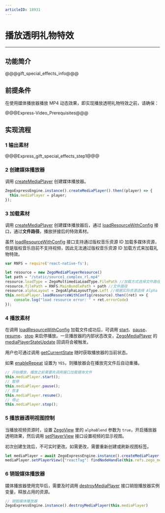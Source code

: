 ```yaml
---
articleID: 18931
---
```

# 播放透明礼物特效

- - -

## 功能简介

@@@gift_special_effects_info@@@

## 前提条件

在使用媒体播放器播放 MP4 动态效果，即实现播放透明礼物特效之前，请确保：

@@@Express-Video_Prerequisites@@@



## 实现流程

### 1 输出素材

@@@Express_gift_special_effects_step1@@@


### 2 创建媒体播放器

调用 [createMediaPlayer](/unique-api/express-video-sdk/zh/javascript_react-native/classes/_zegoexpressengine_.zegoexpressengine.html#createmediaplayer) 创建媒体播放器。

```javascript
ZegoExpressEngine.instance().createMediaPlayer().then((player) => {
  this.mediaPlayer = player;
});
```

### 3 加载素材

调用 [createMediaPlayer](/unique-api/express-video-sdk/zh/javascript_react-native/classes/_zegoexpressengine_.zegoexpressengine.html#createmediaplayer) 创建媒体播放器后，通过 [loadResourceWithConfig](/unique-api/express-video-sdk/zh/javascript_react-native/classes/_zegoexpressdefines_.zegomediaplayer.html#loadresourcewithconfig) 接口，通过**文件路径**，播放拼接后的特效素材。

<div class="mk-warning">

虽然 [loadResourceWithConfig](/unique-api/express-video-sdk/zh/javascript_react-native/classes/_zegoexpressdefines_.zegomediaplayer.html#loadresourcewithconfig) 接口支持通过版权音乐资源 ID 加载多媒体资源，但是版权音乐目前不支持视频，因此无法通过版权音乐资源 ID 加载方式来加载礼物特效。
</div>

```javascript
var RNFS = require('react-native-fs');

let resource = new ZegoMediaPlayerResource()
let path = "/static/source1_complex_rl.mp4"
resource.loadType = ZegoMultimediaLoadType.FilePath //加载方式选择文件路径加载
resource.filePath = RNFS.MainBundlePath + path //文件路径
resource.alphaLayout = ZegoAlphaLayoutType.Left //根据实际资源选择 Alpha 通道布局
this.mediaPlayer.loadResourceWithConfig(resource).then((ret) => {
    console.log("load resource error: " + ret.errorCode)
});
```

### 4 播放素材

在调用 [loadResourceWithConfig](/unique-api/express-video-sdk/zh/javascript_react-native/classes/_zegoexpressdefines_.zegomediaplayer.html#loadresourcewithconfig) 加载文件成功后，可调用 [start](/unique-api/express-video-sdk/zh/javascript_react-native/classes/_zegoexpressdefines_.zegomediaplayer.html#start)、[pause](/unique-api/express-video-sdk/zh/javascript_react-native/classes/_zegoexpressdefines_.zegomediaplayer.html#pause)、[resume](/unique-api/express-video-sdk/zh/javascript_react-native/classes/_zegoexpressdefines_.zegomediaplayer.html#resume)、[stop](/unique-api/express-video-sdk/zh/javascript_react-native/classes/_zegoexpressdefines_.zegomediaplayer.html#stop) 来启停播放。一旦播放器的内部状态改变，[ZegoMediaPlayer](/unique-api/express-video-sdk/zh/javascript_react-native/classes/_zegoexpressdefines_.zegomediaplayer.html) 的 [mediaPlayerStateUpdate](/unique-api/express-video-sdk/zh/javascript_react-native/interfaces/_zegoexpresseventhandler_.zegomediaplayerlistener.html#mediaplayerstateupdate) 回调将会被触发。

用户也可通过调用 [getCurrentState](/unique-api/express-video-sdk/zh/javascript_react-native/classes/_zegoexpressdefines_.zegomediaplayer.html#getcurrentstate) 随时获取播放器的当前状态。

如果 [enableRepeat](/unique-api/express-video-sdk/zh/javascript_react-native/classes/_zegoexpressdefines_.zegomediaplayer.html#enablerepeat) 设置为 `YES`，则播放器会在播放完文件后自动重播。

```javascript
// 开始播放，播放之前需要先调用接口加载媒体文件
this.mediaPlayer.start();
// 暂停
this.mediaPlayer.pause();
// 恢复
this.mediaPlayer.resume();
// 停止
this.mediaPlayer.stop();
```

### 5 播放器透明视图控制

当播放视频资源时，设置 [ZegoView](/unique-api/express-video-sdk/zh/javascript_react-native/modules/_index_.html#zegoview) 里的 `alphaBlend` 参数为 `true`，开启播放器透明效果，然后调用 [setPlayerView](/unique-api/express-video-sdk/zh/javascript_react-native/classes/_zegoexpressdefines_.zegomediaplayer.html#setplayerview) 接口设置视频的显示视图。

<div class="mk-warning">

初次创建生效后，不可实时更改。如需更改，需要重新创建或刷新视图标签。
</div>

```javascript
let mediaPlayer = await ZegoExpressEngine.instance().createMediaPlayer();
mediaPlayer.setPlayerView({"reactTag": findNodeHandle(this.refs.zego_media_view), "viewMode": 0, "backgroundColor": 0, alphaBlend: true});
```

### 6 销毁媒体播放器

媒体播放器使用完毕后，需要及时调用 [destroyMediaPlayer](/unique-api/express-video-sdk/zh/javascript_react-native/classes/_zegoexpressengine_.zegoexpressengine.html#destroymediaplayer) 接口销毁播放器实例变量，释放占用的资源。

```javascript
// 销毁媒体播放器 
ZegoExpressEngine.instance().destroyMediaPlayer(this.mediaPlayer)
```
